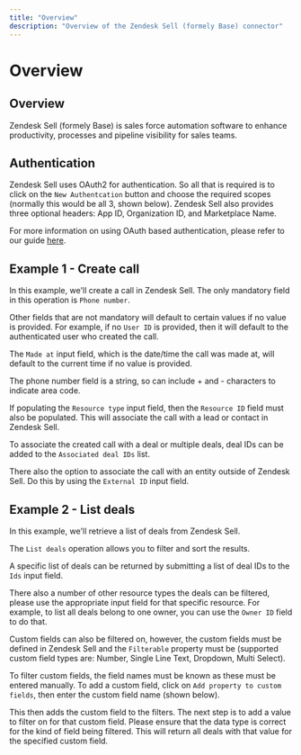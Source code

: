 ```yaml
---
title: "Overview"
description: "Overview of the Zendesk Sell (formely Base) connector"
---
```


# Overview

## Overview

Zendesk Sell (formely Base) is sales force automation software to enhance productivity, processes and pipeline visibility for sales teams.

## Authentication

Zendesk Sell uses OAuth2 for authentication. So all that is required is to click on the `New Authentcation` button and choose the required scopes (normally this would be all 3, shown below). Zendesk Sell also provides three optional headers: App ID, Organization ID, and Marketplace Name. 

For more information on using OAuth based authentication, please refer to our guide [here](https://tray.io/documentation/platform/connectors/authenticating-connectors/).

## Example 1 - Create call

In this example, we'll create a call in Zendesk Sell. The only mandatory field in this operation is `Phone number`.

Other fields that are not mandatory will default to certain values if no value is provided. For example, if no `User ID` is provided, then it will default to the authenticated user who created the call.

The `Made at` input field, which is the date/time the call was made at, will default to the current time if no value is provided.

The phone number field is a string, so can include + and - characters to indicate area code.

If populating the `Resource type` input field, then the `Resource ID` field must also be populated. This will associate the call with a lead or contact in Zendesk Sell.

To associate the created call with a deal or multiple deals, deal IDs can be added to the `Associated deal IDs` list.

There also the option to associate the call with an entity outside of Zendesk Sell. Do this by using the `External ID` input field.

## Example 2 - List deals

In this example, we'll retrieve a list of deals from Zendesk Sell.

The `List deals` operation allows you to filter and sort the results.

A specific list of deals can be returned by submitting a list of deal IDs to the `Ids` input field.

There also a number of other resource types the deals can be filtered, please use the appropriate input field for that specific resource. For example, to list all deals belong to one owner, you can use the `Owner ID` field to do that.

Custom fields can also be filtered on, however, the custom fields must be defined in Zendesk Sell and the `Filterable` property must be (supported custom field types are: Number, Single Line Text, Dropdown, Multi Select).

To filter custom fields, the field names must be known as these must be entered manually. To add a custom field, click on `Add property to custom fields`, then enter the custom field name (shown below).

This then adds the custom field to the filters. The next step is to add a value to filter on for that custom field. Please ensure that the data type is correct for the kind of field being filtered. This will return all deals with that value for the specified custom field.
